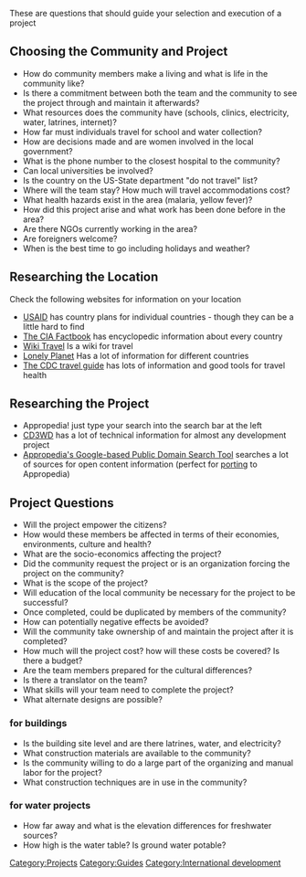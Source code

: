 {{AAG manuals}}

These are questions that should guide your selection and execution of a project

==Choosing the Community and Project==
*How do community members make a living and what is life in the community like?
*Is there a commitment between both the team and the community to see the project through and maintain it afterwards?
*What resources does the community have (schools, clinics, electricity, water, latrines, internet)?
*How far must individuals travel for school and water collection?
*How are decisions made and are women involved in the local government?
*What is the phone number to the closest hospital to the community?
*Can local universities be involved?
*Is the country on the US-State department "do not travel" list?
*Where will the team stay?  How much will travel accommodations cost?
*What health hazards exist in the area (malaria, yellow fever)?
*How did this project arise and what work has been done before in the area?  
*Are there NGOs currently working in the area?
*Are foreigners welcome?
*When is the best time to go including holidays and weather?

==Researching the Location==
Check the following websites for information on your location
* [http://www.usaid.gov/locations/ USAID] has country plans for individual countries - though they can be a little hard to find
*[https://www.cia.gov/library/publications/the-world-factbook/ The CIA Factbook]  has encyclopedic information about every country
*[http://wikitravel.org/en/Main_Page Wiki Travel] Is a wiki for travel
*[http://www.lonelyplanet.com/ Lonely Planet] Has a lot of information for different countries
*[http://wwwn.cdc.gov/travel/ The CDC travel guide] has lots of information and good tools for travel health

==Researching the Project==
*Appropedia! just type your search into the search bar at the left
*[http://www.cd3wd.com/CD3WD_40/CD3WD/index.htm CD3WD] has a lot of technical information for almost any development project
*[[APDS|Appropedia's Google-based Public Domain Search Tool]] searches a lot of sources for open content information (perfect for [[porting]] to Appropedia)

==Project Questions==
*Will the project empower the citizens?
*How would these members be affected in terms of their economies, environments, culture and health?  
*What are the socio-economics affecting the project?
*Did the community request the project or is an organization forcing the project on the community?
*What is the scope of the project?
*Will education of the local community be necessary for the project to be successful?
*Once completed, could be duplicated by members of the community?
*How can potentially negative effects be avoided?
*Will the community take ownership of and maintain the project after it is completed?
*How much will the project cost? how will these costs be covered?  Is there a budget?
*Are the team members prepared for the cultural differences?
*Is there a translator on the team?
*What skills will your team need to complete the project?
*What alternate designs are possible?

===for buildings===
*Is the building site level and are there latrines, water, and electricity? 
*What construction materials are available to the community?
*Is the community willing to do a large part of the organizing and manual labor for the project?
*What construction techniques are in use in the community?

===for water projects===
*How far away and what is the elevation differences for freshwater sources?
*How high is the water table?  Is ground water potable?


[[Category:Projects]]
[[Category:Guides]]
[[Category:International development]]